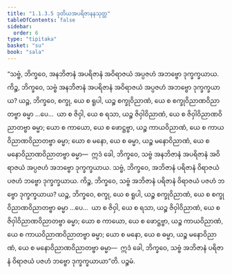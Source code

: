 ```yaml
---
title: "1.1.3.5 ဒုတိယအပရိဇာနနသုတ္တ"
tableOfContents: false
sidebar:
  order: 6
type: "tipitaka"
basket: "su"
book: "sala"
---
```



<DynamicBreadcrumb />

<Division number="27" book="sala">

<Paragraph number="72" book="sala">
“သဗ္ဗံ, ဘိက္ခဝေ, အနဘိဇာနံ အပရိဇာနံ အဝိရာဇယံ အပ္ပဇဟံ အဘဗ္ဗော ဒုက္ခက္ခယာယ. ကိဉ္စ, ဘိက္ခဝေ, သဗ္ဗံ အနဘိဇာနံ အပရိဇာနံ အဝိရာဇယံ အပ္ပဇဟံ အဘဗ္ဗော ဒုက္ခက္ခယာယ? ယဉ္စ, ဘိက္ခဝေ, စက္ခု, ယေ စ ရူပါ, ယဉ္စ စက္ခုဝိညာဏံ, ယေ စ စက္ခုဝိညာဏဝိညာတဗ္ဗာ ဓမ္မာ …ပေ…  ယာ စ ဇိဝှါ, ယေ စ ရသာ, ယဉ္စ ဇိဝှါဝိညာဏံ, ယေ စ ဇိဝှါဝိညာဏဝိညာတဗ္ဗာ ဓမ္မာ; ယော စ ကာယော, ယေ စ ဖောဋ္ဌဗ္ဗာ, ယဉ္စ ကာယဝိညာဏံ, ယေ စ ကာယဝိညာဏဝိညာတဗ္ဗာ ဓမ္မာ; ယော စ မနော, ယေ စ ဓမ္မာ, ယဉ္စ မနောဝိညာဏံ, ယေ စ မနောဝိညာဏဝိညာတဗ္ဗာ ဓမ္မာ—  ဣဒံ ခေါ, ဘိက္ခဝေ, သဗ္ဗံ အနဘိဇာနံ အပရိဇာနံ အဝိရာဇယံ အပ္ပဇဟံ အဘဗ္ဗော ဒုက္ခက္ခယာယ.
</Paragraph>

<Paragraph number="73" book="sala">
သဗ္ဗံ, ဘိက္ခဝေ, အဘိဇာနံ ပရိဇာနံ ဝိရာဇယံ ပဇဟံ ဘဗ္ဗော ဒုက္ခက္ခယာယ. ကိဉ္စ, ဘိက္ခဝေ, သဗ္ဗံ အဘိဇာနံ ပရိဇာနံ ဝိရာဇယံ ပဇဟံ ဘဗ္ဗော ဒုက္ခက္ခယာယ? ယဉ္စ, ဘိက္ခဝေ, စက္ခု, ယေ စ ရူပါ, ယဉ္စ စက္ခုဝိညာဏံ, ယေ စ စက္ခုဝိညာဏဝိညာတဗ္ဗာ ဓမ္မာ …ပေ…  ယာ စ ဇိဝှါ, ယေ စ ရသာ, ယဉ္စ ဇိဝှါဝိညာဏံ, ယေ စ ဇိဝှါဝိညာဏဝိညာတဗ္ဗာ ဓမ္မာ; ယော စ ကာယော, ယေ စ ဖောဋ္ဌဗ္ဗာ, ယဉ္စ ကာယဝိညာဏံ, ယေ စ ကာယဝိညာဏဝိညာတဗ္ဗာ ဓမ္မာ; ယော စ မနော, ယေ စ ဓမ္မာ, ယဉ္စ မနောဝိညာဏံ, ယေ စ မနောဝိညာဏဝိညာတဗ္ဗာ ဓမ္မာ—  ဣဒံ ခေါ, ဘိက္ခဝေ, သဗ္ဗံ အဘိဇာနံ ပရိဇာနံ ဝိရာဇယံ ပဇဟံ ဘဗ္ဗော ဒုက္ခက္ခယာယာ”တိ.

</Paragraph>
</Division>

<Paragraph number="74" type="center" book="sala">
ပဉ္စမံ.
</Paragraph>